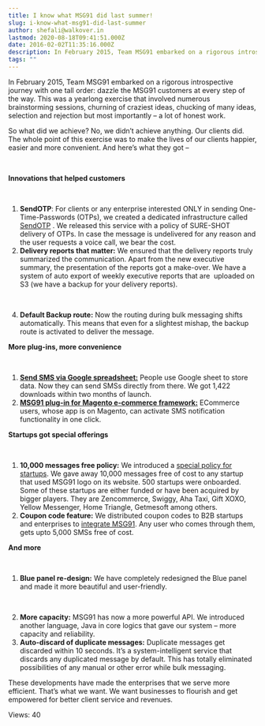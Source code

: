 ```yaml
---
title: I know what MSG91 did last summer!
slug: i-know-what-msg91-did-last-summer
author: shefali@walkover.in
lastmod: 2020-08-18T09:41:51.000Z
date: 2016-02-02T11:35:16.000Z
description: In February 2015, Team MSG91 embarked on a rigorous introspective journey with one tall order dazzle the MSG91 customers at every step of the way. This was a yearlong exercise that involved numerous brainstorming sessions, churning of craziest ideas, chucking of many ideas, selection and rejection but most importantly a lot of honest work.
tags: ""
---
```


In February 2015, Team MSG91 embarked on a rigorous introspective journey with one tall order: dazzle the MSG91 customers at every step of the way. This was a yearlong exercise that involved numerous brainstorming sessions, churning of craziest ideas, chucking of many ideas, selection and rejection but most importantly – a lot of honest work.


So what did we achieve? No, we didn’t achieve anything. Our clients did. The whole point of this exercise was to make the lives of our clients happier, easier and more convenient. And here’s what they got –


 


**Innovations that helped customers**


 


1. **SendOTP**: For clients or any enterprise interested ONLY in sending One-Time-Passwords (OTPs), we created a dedicated infrastructure called [SendOTP](https://msg91.com/otp) . We released this service with a policy of SURE-SHOT delivery of OTPs. In case the message is undelivered for any reason and the user requests a voice call, we bear the cost.
2. **Delivery reports that matter:** We ensured that the delivery reports truly summarized the communication. Apart from the new executive summary, the presentation of the reports got a make-over. We have a system of auto export of weekly executive reports that are  uploaded on S3 (we have a backup for your delivery reports).
   

 

4. **Default Backup route:** Now the routing during bulk messaging shifts automatically. This means that even for a slightest mishap, the backup route is activated to deliver the message.


**More plug-ins, more convenience**


 


1. **[Send SMS via Google spreadsheet:](https://msg91.com/sms)** People use Google sheet to store data. Now they can send SMSs directly from there. We got 1,422 downloads within two months of launch.
2. **[MSG91 plug-in for Magento e-commerce framework:](https://msg91.com/guide/msg91-for-magento-a-new-gift-from-our-pouch-for-the-e-commerce-platform/)** ECommerce users, whose app is on Magento, can activate SMS notification functionality in one click.


**Startups got special offerings**


 


1. **10,000 messages free policy:** We introduced a [special policy for startups](https://msg91.com/startups/). We gave away 10,000 messages free of cost to any startup that used MSG91 logo on its website. 500 startups were onboarded. Some of these startups are either funded or have been acquired by bigger players. They are Zencommerce, Swiggy, Aha Taxi, Gift XOXO, Yellow Messenger, Home Triangle, Getmesoft among others.
2. **Coupon code feature:** We distributed coupon codes to B2B startups and enterprises to [integrate MSG91](https://msg91.com/sms-for-developers). Any user who comes through them, gets upto 5,000 SMSs free of cost.


**And more**  

 


1. **Blue panel re-design:** We have completely redesigned the Blue panel and made it more beautiful and user-friendly.


 


2. **More capacity:** MSG91 has now a more powerful API. We introduced another language, Java in core logics that gave our system – more capacity and reliability.
3. **Auto-discard of duplicate messages:** Duplicate messages get discarded within 10 seconds. It’s a system-intelligent service that discards any duplicated message by default. This has totally eliminated possibilities of any manual or other error while bulk messaging.


These developments have made the enterprises that we serve more efficient. That’s what we want. We want businesses to flourish and get empowered for better client service and revenues.


 Views: 40


